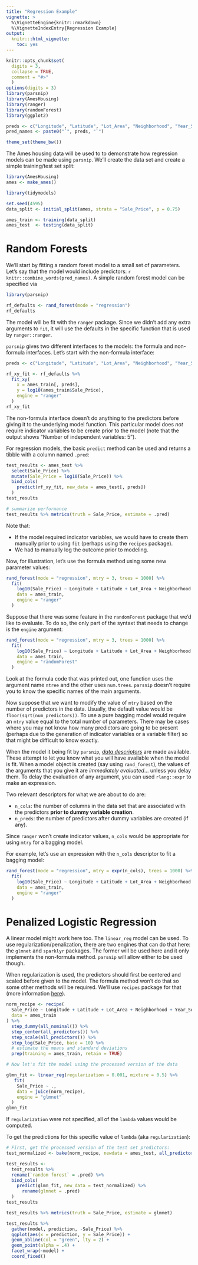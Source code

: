 ```yaml
---
title: "Regression Example"
vignette: >
  %\VignetteEngine{knitr::rmarkdown}
  %\VignetteIndexEntry{Regression Example}
output:
  knitr:::html_vignette:
    toc: yes
---
```


```r
knitr::opts_chunk$set(
  digits = 3,
  collapse = TRUE,
  comment = "#>"
  )
options(digits = 3)
library(parsnip)
library(AmesHousing)
library(ranger)
library(randomForest)
library(ggplot2)

preds <- c("Longitude", "Latitude", "Lot_Area", "Neighborhood", "Year_Sold")
pred_names <- paste0("`", preds, "`")

theme_set(theme_bw())
```

The Ames housing data will be used to to demonstrate how regression models can be made using `parsnip`. We'll create the data set and create a simple training/test set split:

```r
library(AmesHousing)
ames <- make_ames()

library(tidymodels)

set.seed(4595)
data_split <- initial_split(ames, strata = "Sale_Price", p = 0.75)

ames_train <- training(data_split)
ames_test  <- testing(data_split)
```

# Random Forests

We'll start by fitting a random forest model to a small set of parameters. Let's say that the model would include predictors: `r knitr::combine_words(pred_names)`. A simple random forest model can be specified via

```r
library(parsnip)

rf_defaults <- rand_forest(mode = "regression")
rf_defaults
```

The model will be fit with the `ranger` package. Since we didn't add any extra arguments to `fit`, it will use the defaults in the specific function that is used by `ranger::ranger`. 

`parsnip` gives two different interfaces to the models: the formula and non-formula interfaces. Let's start with the non-formula interface:


```r
preds <- c("Longitude", "Latitude", "Lot_Area", "Neighborhood", "Year_Sold")

rf_xy_fit <- rf_defaults %>%
  fit_xy(
    x = ames_train[, preds],
    y = log10(ames_train$Sale_Price),
    engine = "ranger"
  )
rf_xy_fit
```

The non-formula interface doesn't do anything to the predictors before giving it to the underlying model function. This particular model does _not_ require indicator variables to be create prior to the model (note that the output shows "Number of independent variables:  5"). 

For regression models, the basic `predict` method can be used and returns a tibble with a column named `.pred`:

```r
test_results <- ames_test %>%
  select(Sale_Price) %>%
  mutate(Sale_Price = log10(Sale_Price)) %>%
  bind_cols(
    predict(rf_xy_fit, new_data = ames_test[, preds])
  )
test_results

# summarize performance
test_results %>% metrics(truth = Sale_Price, estimate = .pred) 
```
Note that: 

 * If the model required indicator variables, we would have to create them manually prior to using `fit` (perhaps using the `recipes` package).
 * We had to manually log the outcome prior to modeling. 

Now, for illustration, let's use the formula method using some new parameter values:

```r
rand_forest(mode = "regression", mtry = 3, trees = 1000) %>%
  fit(
    log10(Sale_Price) ~ Longitude + Latitude + Lot_Area + Neighborhood + Year_Sold,
    data = ames_train,
    engine = "ranger"
  )
```
 
Suppose that there was some feature in the `randomForest` package that we'd like to evaluate. To do so, the only part of the syntaxt that needs to change is the `engine` argument:


```r
rand_forest(mode = "regression", mtry = 3, trees = 1000) %>%
  fit(
    log10(Sale_Price) ~ Longitude + Latitude + Lot_Area + Neighborhood + Year_Sold,
    data = ames_train,
    engine = "randomForest"
  )
```

Look at the formula code that was printed out, one function uses the argument name `ntree` and the other uses `num.trees`. `parsnip` doesn't require you to know the specific names of the main arguments. 

Now suppose that we want to modify the value of `mtry` based on the number of predictors in the data. Usually, the default value would be `floor(sqrt(num_predictors))`. To use a pure bagging model would require an `mtry` value equal to the total number of parameters. There may be cases where you may not know how many predictors are going to be present (perhaps due to the generation of indicator variables or a variable filter) so that might be difficult to know exactly. 

When the model it being fit by `parsnip`, [_data descriptors_](https://topepo.github.io/parsnip/reference/descriptors.html) are made available. These attempt to let you know what you will have available when the model is fit. When a model object is created (say  using `rand_forest`), the values of the arguments that you give it are _immediately evaluated_... unless you delay them. To delay the evaluation of any argument, you can used `rlang::expr` to make an expression. 

Two relevant descriptors for what we are about to do are:

 * `n_cols`: the number of columns in the data set that are associated with the predictors **prior to dummy variable creation**.
 * `n_preds`: the number of predictors after dummy variables are created (if any).

Since `ranger` won't create indicator values, `n_cols` would be appropriate for using `mtry` for a bagging model. 

For example, let's use an expression with the `n_cols` descriptor to fit a bagging model: 

```r
rand_forest(mode = "regression", mtry = expr(n_cols), trees = 1000) %>%
  fit(
    log10(Sale_Price) ~ Longitude + Latitude + Lot_Area + Neighborhood + Year_Sold,
    data = ames_train,
    engine = "ranger"
  )
```


# Penalized Logistic Regression

A linear model might work here too. The `linear_reg` model can be used. To use regularization/penalization, there are two engines that can do that here: the `glmnet` and `sparklyr` packages. The former will be used here and it only implements the non-formula method. `parsnip` will allow either to be used though. 

When regularization is used, the predictors should first be centered and scaled before given to the model. The formula method won't do that so some other methods will be required. We'll use `recipes` package for that (more information [here](https://tidymodels.github.io/recipes/)). 
```r
norm_recipe <- recipe(
  Sale_Price ~ Longitude + Latitude + Lot_Area + Neighborhood + Year_Sold, 
  data = ames_train
) %>%
  step_dummy(all_nominal()) %>%
  step_center(all_predictors()) %>%
  step_scale(all_predictors()) %>%
  step_log(Sale_Price, base = 10) %>% 
  # estimate the means and standard deviations
  prep(training = ames_train, retain = TRUE)

# Now let's fit the model using the processed version of the data

glmn_fit <- linear_reg(regularization = 0.001, mixture = 0.5) %>% 
   fit(
    Sale_Price ~ .,
    data = juice(norm_recipe),
    engine = "glmnet"
  )
glmn_fit
```

If `regularization` were not specified, all of the `lambda` values would be computed. 

To get the predictions for this specific value of `lambda` (aka `regularization`):

```r
# First, get the processed version of the test set predictors:
test_normalized <- bake(norm_recipe, newdata = ames_test, all_predictors())

test_results <- 
  test_results %>%
  rename(`random forest` = .pred) %>%
  bind_cols(
    predict(glmn_fit, new_data = test_normalized) %>%
      rename(glmnet = .pred)
  )
test_results

test_results %>% metrics(truth = Sale_Price, estimate = glmnet) 

test_results %>% 
  gather(model, prediction, -Sale_Price) %>% 
  ggplot(aes(x = prediction, y = Sale_Price)) + 
  geom_abline(col = "green", lty = 2) + 
  geom_point(alpha = .4) + 
  facet_wrap(~model) + 
  coord_fixed()
```
